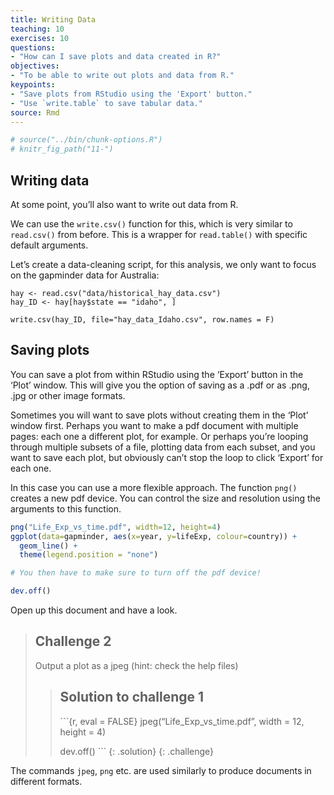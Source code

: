 ```yaml
---
title: Writing Data
teaching: 10
exercises: 10
questions:
- "How can I save plots and data created in R?"
objectives:
- "To be able to write out plots and data from R."
keypoints:
- "Save plots from RStudio using the 'Export' button."
- "Use `write.table` to save tabular data."
source: Rmd
---
```


```r
# source("../bin/chunk-options.R")
# knitr_fig_path("11-")
```

## Writing data

At some point, you'll also want to write out data from R.

We can use the `write.csv()` function for this, which is very similar to `read.csv()` from before. This is a wrapper for  `read.table()` with specific default arguments. 

Let's create a data-cleaning script, for this analysis, we only want to focus on the gapminder data for Australia:

```
hay <- read.csv("data/historical_hay_data.csv")
hay_ID <- hay[hay$state == "idaho", ]

write.csv(hay_ID, file="hay_data_Idaho.csv", row.names = F)
```

## Saving plots

You can save a plot from within RStudio using the 'Export' button
in the 'Plot' window. This will give you the option of saving as a
.pdf or as .png, .jpg or other image formats.

Sometimes you will want to save plots without creating them in the
'Plot' window first. Perhaps you want to make a pdf document with
multiple pages: each one a different plot, for example. Or perhaps
you're looping through multiple subsets of a file, plotting data from
each subset, and you want to save each plot, but obviously can't stop
the loop to click 'Export' for each one.

In this case you can use a more flexible approach. The function
`png()` creates a new pdf device. You can control the size and resolution
using the arguments to this function.

```r
png("Life_Exp_vs_time.pdf", width=12, height=4)
ggplot(data=gapminder, aes(x=year, y=lifeExp, colour=country)) +
  geom_line() +
  theme(legend.position = "none")

# You then have to make sure to turn off the pdf device!

dev.off()
```

Open up this document and have a look.

> ## Challenge 2
>
> Output a plot as a jpeg
> (hint: check the help files)
> 
> > ## Solution to challenge 1
> >
> > ```{r, eval = FALSE}
> > jpeg("Life_Exp_vs_time.pdf", width = 12, height = 4)
> > 
> >   
> >   
> > 
> > 
> > dev.off()
> > ```
> {: .solution}
{: .challenge}

The commands `jpeg`, `png` etc. are used similarly to produce
documents in different formats.